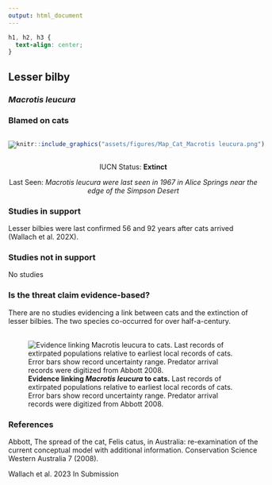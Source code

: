 ```yaml
---
output: html_document
---
```

```css
h1, h2, h3 {
  text-align: center;
}
```

## **Lesser bilby**
### *Macrotis leucura*
### Blamed on cats

:::: {style="display: flex;"}

::: {}

[![](assets/photos/Macrotis leucura.png)](https://www.inaturalist.org/photos/136748?size=original)

:::

::: {}

:::

::: {}
  ```r
  knitr::include_graphics("assets/figures/Map_Cat_Macrotis leucura.png")
  ```
:::

::::

<center>
IUCN Status: **Extinct**

Last Seen: *Macrotis leucura were last seen in 1967 in Alice Springs near the edge of the Simpson Desert*

</center>


### Studies in support

Lesser bilbies were last confirmed 56 and 92 years after cats arrived (Wallach et al. 202X).

### Studies not in support

No studies

### Is the threat claim evidence-based?

There are no studies evidencing a link between cats and the extinction of lesser bilbies. The two species co-occurred for over half-a-century.
<br>
<br>

![**Evidence linking *Macrotis leucura* to cats.** Last records of extirpated populations relative to earliest local records of cats. Error bars show record uncertainty range. Predator arrival records were digitized from Abbott 2008.](assets/figures/Main_Evidence_Cat_Macrotis leucura.png)

### References

Abbott, The spread of the cat, Felis catus, in Australia: re-examination of the current conceptual model with additional information. Conservation Science Western Australia 7 (2008).

Wallach et al. 2023 In Submission

